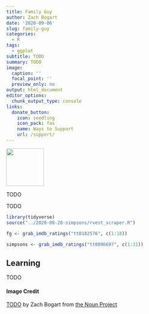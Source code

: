 ```yaml
---
title: Family Guy
author: Zach Bogart
date: '2020-09-06'
slug: family-guy
categories:
  - R
tags:
  - ggplot
subtitle: TODO
summary: TODO
image:
  caption: ''
  focal_point: ''
  preview_only: no
output: html_document
editor_options:
  chunk_output_type: console
links:
  donate_button:
    icon: seedling
    icon_pack: fas
    name: Ways to Support
    url: /support/
---
```


<!-- Icon Image: Small -->
<img src="featured.png" width="100"/> 

<!--Starting Blurb-->
TODO

<!--Put actual work here-->

TODO
```r
library(tidyverse)
source("../2020-08-28-simpsons/rvest_scraper.R")
```

```r
fg <- grab_imdb_ratings("tt0182576", c(1:18))
```

```r
simpsons <- grab_imdb_ratings("tt0096697", c(1:31))
```


<!--Section on Learning (general notes that came up)-->
## Learning
TODO

<!--Noun Image Credit-->
#### Image Credit
[TODO](TODO) by Zach Bogart from [the Noun Project](https://thenounproject.com/)
